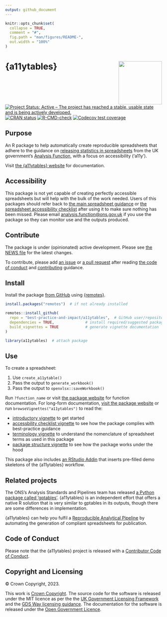 ```yaml
---
output: github_document
---
```


<!-- README.md is generated from README.Rmd. Please edit that file -->

```r
knitr::opts_chunk$set(
  collapse = TRUE,
  comment = "#",
  fig.path = "man/figures/README-",
  out.width = "100%"
)
```

# {a11ytables} <a href="https://best-practice-and-impact.github.io/a11ytables/"><img src="man/figures/logo.png" align="right" height="139"/></a>

<!-- badges: start -->
[![Project Status: Active – The project has reached a stable, usable state and is being actively developed.](https://www.repostatus.org/badges/latest/active.svg)](https://www.repostatus.org/#active)
[![CRAN
status](https://www.r-pkg.org/badges/version/a11ytables)](https://CRAN.R-project.org/package=a11ytables)
[![R-CMD-check](https://github.com/best-practice-and-impact/a11ytables/actions/workflows/R-CMD-check.yaml/badge.svg)](https://github.com/best-practice-and-impact/a11ytables/actions/workflows/R-CMD-check.yaml)
[![Codecov test coverage](https://codecov.io/gh/best-practice-and-impact/a11ytables/graph/badge.svg)](https://app.codecov.io/gh/best-practice-and-impact/a11ytables)
<!-- badges: end -->

## Purpose

An R package to help automatically create reproducible spreadsheets that adhere to the guidance on [releasing statistics in spreadsheets](https://analysisfunction.civilservice.gov.uk/policy-store/releasing-statistics-in-spreadsheets/) from the UK government's [Analysis Function](https://analysisfunction.civilservice.gov.uk/), with a focus on accessibility ('a11y').

Visit [the {a11ytables} website](https://best-practice-and-impact.github.io/a11ytables/) for documentation.

## Accessibility

This package is not yet capable of creating perfectly accessible spreadsheets but will help with the bulk of the work needed. Users of this packages should refer back to [the main spreadsheet guidance](https://analysisfunction.civilservice.gov.uk/policy-store/releasing-statistics-in-spreadsheets/) or [the spreadsheet accessibility checklist](https://analysisfunction.civilservice.gov.uk/policy-store/making-spreadsheets-accessible-a-brief-checklist-of-the-basics/) after using it to make sure nothing has been missed. Please email [analysis.function@ons.gov.uk](mailto:analysis.function@ons.gov.uk) if you use the package so they can monitor use and the outputs produced.

## Contribute

The package is under (opinionated) active development. Please see [the NEWS file](https://best-practice-and-impact.github.io/a11ytables/news/index.html) for the latest changes. 

To contribute, please add [an issue](https://github.com/best-practice-and-impact/a11ytables/issues) or [a pull request](https://github.com/best-practice-and-impact/a11ytables/pulls) after reading [the code of conduct](https://github.com/best-practice-and-impact/a11ytables/blob/main/CODE_OF_CONDUCT.md) and [contributing](https://github.com/best-practice-and-impact/a11ytables/blob/main/.github/CONTRIBUTING.md) guidance. 

## Install

Install the package [from GitHub](https://github.com/best-practice-and-impact/a11ytables) using [{remotes}](https://remotes.r-lib.org/).

```r
install.packages("remotes")  # if not already installed

remotes::install_github(
  repo = "best-practice-and-impact/a11ytables",  # GitHub user/repository
  dependencies = TRUE,              # install required/suggested packages
  build_vignettes = TRUE            # generate vignette documentation
)

library(a11ytables)  # attach package
```


## Use

To create a spreadsheet:

1. Use `create_a11ytable()`
1. Pass the output to `generate_workbook()`
1. Pass the output to `openxlsx::saveWorkbook()`

Run `?function_name` or visit [the package website](https://best-practice-and-impact.github.io/a11ytables/reference/index.html) for function documentation. For long-form documentation, [visit the package website](https://best-practice-and-impact.github.io/a11ytables/) or run `browseVignettes("a11ytables")` to read the:

* [introductory vignette](https://best-practice-and-impact.github.io/a11ytables/articles/a11ytables.html) to get started
* [accessbility checklist vignette](https://best-practice-and-impact.github.io/a11ytables/articles/checklist.html) to see how the package complies with best-practice guidance
* [terminology vignette](https://best-practice-and-impact.github.io/a11ytables/articles/terminology) to understand the nomenclature of spreadsheet terms as used in this package
* [package structure vignette](https://best-practice-and-impact.github.io/a11ytables/articles/structure) to see how the package works under the hood

This package also includes [an RStudio Addin](https://rstudio.github.io/rstudioaddins/) that inserts pre-filled demo skeletons of the {a11ytables} workflow.

## Related projects

The ONS's Analysis Standards and Pipelines team has released [a Python package called 'gptables'](https://github.com/best-practice-and-impact/gptables). {a11ytables} is an independent effort that offers a native R solution that is very similar to gptables in its outputs, though there are some differences in implementation.

{a11ytables} can help you fulfil a [Reproducible Analytical Pipeline](https://analysisfunction.civilservice.gov.uk/support/reproducible-analytical-pipelines/) by automating the generation of compliant spreadsheets for publication.

## Code of Conduct

Please note that the {a11ytables} project is released with a [Contributor Code of Conduct](https://best-practice-and-impact.github.io/a11ytables/CODE_OF_CONDUCT.html).

## Copyright and Licensing

© Crown Copyright, 2023.

This work is [Crown Copyright](https://www.nationalarchives.gov.uk/information-management/re-using-public-sector-information/uk-government-licensing-framework/crown-copyright/). The source code for the software is released under the MIT licence as per the the [UK Government Licensing Framework](https://www.nationalarchives.gov.uk/information-management/re-using-public-sector-information/uk-government-licensing-framework/open-government-licence/open-software-licences/) and the [GDS Way licensing guidance](https://gds-way.cloudapps.digital/manuals/licensing.html). The documentation for the software is released under the [Open Government Licence](https://www.nationalarchives.gov.uk/doc/open-government-licence/version/3/).
